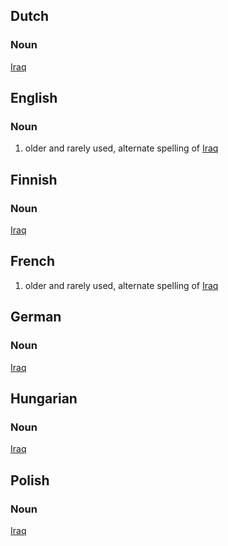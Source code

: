 ==Dutch==
===Noun===
[[Iraq]]
==English==
===Noun===
#older and rarely used, alternate spelling of [[Iraq]]
==Finnish==
===Noun===
[[Iraq]]
==French==
#older and rarely used, alternate spelling of [[Iraq]]
==German==
===Noun===
[[Iraq]]
==Hungarian==
===Noun===
[[Iraq]]
==Polish==
===Noun===
[[Iraq]]